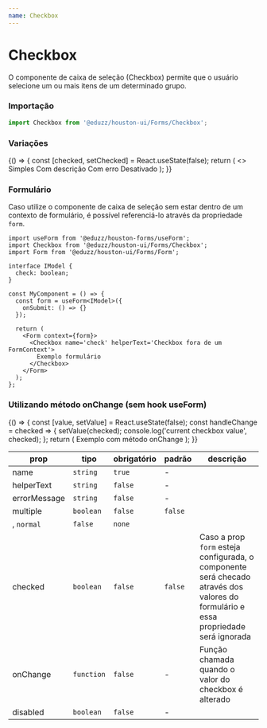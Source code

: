 ```yaml
---
name: Checkbox
---
```




# Checkbox

O componente de caixa de seleção (Checkbox) permite que o usuário selecione um ou mais itens de um determinado grupo.

### Importação

```js
import Checkbox from '@eduzz/houston-ui/Forms/Checkbox';
```

### Variações

<Playground>
  {() => {
    const [checked, setChecked] = React.useState(false);
    return (
      <>
        <Checkbox checked={checked} onChange={setChecked}>
          Simples
        </Checkbox>
        <Checkbox helperText='Exemplo de utilização do Checkbox com descrição' checked={checked} onChange={setChecked}>
          Com descrição
        </Checkbox>
        <Checkbox errorMessage='Mensagem de erro' checked={checked} onChange={setChecked}>
          Com erro
        </Checkbox>
        <Checkbox disabled helperText='Checkbox sem margem' checked={checked} onChange={setChecked}>
          Desativado
        </Checkbox>
      </>
    );
  }}
</Playground>

### Formulário

Caso utilize o componente de caixa de seleção sem estar dentro de um contexto de formulário,
é possível referenciá-lo através da propriedade `form`.

```tsx
import useForm from '@eduzz/houston-forms/useForm';
import Checkbox from '@eduzz/houston-ui/Forms/Checkbox';
import Form from '@eduzz/houston-ui/Forms/Form';

interface IModel {
  check: boolean;
}

const MyComponent = () => {
  const form = useForm<IModel>({
    onSubmit: () => {}
  });

  return (
    <Form context={form}>
      <Checkbox name='check' helperText='Checkbox fora de um FormContext'>
        Exemplo formulário
      </Checkbox>
    </Form>
  );
};
```

### Utilizando método onChange (sem hook useForm)

<Playground>
  {() => {
    const [value, setValue] = React.useState(false);
    const handleChange = checked => {
      setValue(checked);
      console.log('current checkbox value', checked);
    };
    return (
      <Checkbox helperText='Checkbox utilizando método de onChange' onChange={handleChange} checked={value}>
        Exemplo com método onChange
      </Checkbox>
    );
  }}
</Playground>

| prop         | tipo       | obrigatório | padrão  | descrição                                                                                                                           |
| ------------ | ---------- | ----------- | ------- | ----------------------------------------------------------------------------------------------------------------------------------- |
| name         | `string`   | `true`      | -       |                                                                                                                                     |
| helperText   | `string`   | `false`     | -       |                                                                                                                                     |
| errorMessage | `string`   | `false`     | -       |                                                                                                                                     |
| multiple     | `boolean`  | `false`     | `false` |                                                                                                                                     |
| , `normal`   | `false`    | `none`      |         |
| checked      | `boolean`  | `false`     | `false` | Caso a prop `form` esteja configurada, o componente será checado através dos valores do formulário e essa propriedade será ignorada |
| onChange     | `function` | `false`     | -       | Função chamada quando o valor do checkbox é alterado                                                                                |
| disabled     | `boolean`  | `false`     | -       |                                                                                                                                     |
